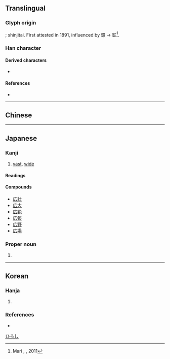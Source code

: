 {{also|廣|广}}
{{character info}}
==Translingual==
{{stroke order|type=jbw|strokes=5}}
{{Han simplified forms|廣|広|广}}

===Glyph origin===
{{Han simp|廣|f=黃|t=厶}}; shinjitai. First attested in 1891, influenced by 鑛 → 鉱<ref>Mari {{smallcaps|Yamashita}}, [http://www.kanken.or.jp/project/data/investigation_incentive_award_2010_yamashita.pdf {{lang|ja|「広」の字体について―略字体の出現時期とその要因―}}], 2011</ref>.

===Han character===
{{Han char|rn=53|rad=广|as=02|sn=5|four=00230|canj=II,XII|ids=⿸广厶}}

====Derived characters====
* {{l|mul|[[鉱]], [[拡]], [[砿]], [[昿]], [[絋]], [[𬽷]] (from [[鑛]], [[擴]], [[礦]], [[曠]], [[纊]], [[儣]])}}

====References====
* {{Han ref|kx=0343.081|dkj=09224|dj=0652.180|hdz=20873.021|uh=5E83|ud=24195}}
<references />

----

==Chinese==
{{zh-see|廣|v}}

----

==Japanese==
{{ja-kanji forms|広|廣}}

===Kanji===
{{ja-kanji|grade=2|rs=广02|kyu=廣}}

# [[vast]], [[wide]]

====Readings====
{{ja-readings
|goon=こう<くわう
|kanon=こう<くわう
|kun=ひろ-い, ひろ-まる, ひろ-める, ひろ-がる, ひろ-げる
}}

====Compounds====
* [[広壮]]
* [[広大]]
* [[広範]]
* [[広報]]
* [[広野]]
* [[広場]]

===Proper noun===
{{ja-pos|proper|ひろし}}

# {{given name|ja|male}}

[[Category:Japanese male given names|ひろし]]

----

==Korean==

===Hanja===
{{ko-hanja|넓다|넓을|광}}

# {{alt form|ko|廣||{{hanja form of|광|[[vast]]}}}}

===References===
* {{R:ko:Inmyeongyonghanjapyo|4}}